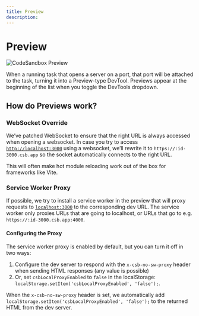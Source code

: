 ```yaml
---
title: Preview
description: 
---
```


# Preview

![CodeSandbox Preview](../images/devtools-cover-preview.jpg)

When a running task that opens a server on a port, that port will be attached to the task, turning it into a Preview-type DevTool. Previews appear at the beginning of the list when you toggle the DevTools dropdown. 

## How do Previews work?

### WebSocket Override

We’ve patched WebSocket to ensure that the right URL is always accessed when opening a websocket. In case you try to access [`http://localhost:3000`](http://localhost:3000) using a websocket, we’ll rewrite it to `https://:id-3000.csb.app` so the socket automatically connects to the right URL.

This will often make hot module reloading work out of the box for frameworks like Vite.

### Service Worker Proxy

If possible, we try to install a service worker in the preview that will proxy requests to [`localhost:3000`](http://localhost:3000) to the corresponding dev URL. The service worker only proxies URLs that are going to localhost, or URLs that go to e.g. `https://:id-3000.csb.app:4000`.

#### Configuring the Proxy

The service worker proxy is enabled by default, but you can turn it off in two ways:

1. Configure the dev server to respond with the `x-csb-no-sw-proxy` header when sending HTML responses (any value is possible)
2. Or, set `csbLocalProxyEnabled` to `false` in the localStorage: `localStorage.setItem('csbLocalProxyEnabled', 'false');`.

When the `x-csb-no-sw-proxy` header is set, we automatically add `localStorage.setItem('csbLocalProxyEnabled', 'false');` to the returned HTML from the dev server.
